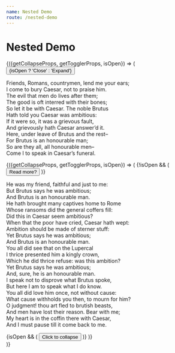 ```yaml
---
name: Nested Demo
route: /nested-demo
---
```



# Nested Demo

<Collapse defaultOpen duration={800}>
  {({getCollapseProps, getTogglerProps, isOpen}) => (
    <React.Fragment>
      <button {...getTogglerProps({style: {marginBottom: '1em'}})}>
        {isOpen ? 'Close' : 'Expand'}
      </button>
      <section {...getCollapseProps()}>
        <CollapseDemo is="div">
          <p style={{margin: 0}}>
            Friends, Romans, countrymen, lend me your ears;
            <br />
            I come to bury Caesar, not to praise him.
            <br />
            The evil that men do lives after them;
            <br />
            The good is oft interred with their bones;
            <br />
            So let it be with Caesar. The noble Brutus
            <br />
            Hath told you Caesar was ambitious:
            <br />
            If it were so, it was a grievous fault,
            <br />
            And grievously hath Caesar answer’d it.
            <br />
            Here, under leave of Brutus and the rest–
            <br />
            For Brutus is an honourable man;
            <br />
            So are they all, all honourable men–
            <br />
            Come I to speak in Caesar’s funeral.
          </p>
          <Collapse easing="ease-in-out">
            {({getCollapseProps, getTogglerProps, isOpen}) => (
              <React.Fragment>
                {!isOpen && (
                  <button {...getTogglerProps({style: {display: 'block'}})}>
                    Read more?
                  </button>
                )}
                <p {...getCollapseProps({style: {margin: 0}})}>
                  He was my friend, faithful and just to me:
                  <br />
                  But Brutus says he was ambitious;
                  <br />
                  And Brutus is an honourable man.
                  <br />
                  He hath brought many captives home to Rome
                  <br />
                  Whose ransoms did the general coffers fill:
                  <br />
                  Did this in Caesar seem ambitious?
                  <br />
                  When that the poor have cried, Caesar hath wept:
                  <br />
                  Ambition should be made of sterner stuff:
                  <br />
                  Yet Brutus says he was ambitious;
                  <br />
                  And Brutus is an honourable man.
                  <br />
                  You all did see that on the Lupercal
                  <br />
                  I thrice presented him a kingly crown,
                  <br />
                  Which he did thrice refuse: was this ambition?
                  <br />
                  Yet Brutus says he was ambitious;
                  <br />
                  And, sure, he is an honourable man.
                  <br />
                  I speak not to disprove what Brutus spoke,
                  <br />
                  But here I am to speak what I do know.
                  <br />
                  You all did love him once, not without cause:
                  <br />
                  What cause withholds you then, to mourn for him?
                  <br />
                  O judgment! thou art fled to brutish beasts,
                  <br />
                  And men have lost their reason. Bear with me;
                  <br />
                  My heart is in the coffin there with Caesar,
                  <br />
                  And I must pause till it come back to me.
                </p>
                {isOpen && (
                  <button {...getTogglerProps({style: {display: 'block'}})}>
                    Click to collapse
                  </button>
                )}
              </React.Fragment>
            )}
          </Collapse>
        </CollapseDemo>
      </section>
    </React.Fragment>
  )}
</Collapse>
